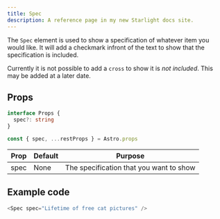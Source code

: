 ```yaml
---
title: Spec
description: A reference page in my new Starlight docs site.
---
```




The `Spec` element is used to show a specification of whatever item you would like. It will add a checkmark infront of the text to show that the specification is included.

Currently it is not possible to add a `cross` to show it is _not included_. This may be added at a later date.

## Props
```ts
interface Props {
  spec?: string
}

const { spec, ...restProps } = Astro.props
```

| Prop | Default | Purpose |
| ----------- | ----------- | ----------- |
| spec | None | The specification that you want to show |

## Example code

```js title="index.astro"
<Spec spec="Lifetime of free cat pictures" />
```

<Window>
  <Spec spec="Lifetime of free cat pictures" />
</Window>